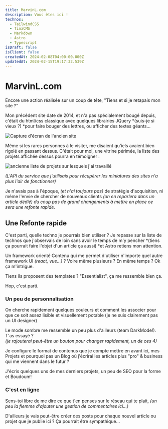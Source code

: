```yaml
---
title: MarvinL.com
description: Vous êtes ici !
technos:
  - TailwindCSS
  - TinaCMS
  - Markdown
  - Astro
  - Typescript
isDraft: false
isClient: false
createdAt: 2024-02-08T04:00:00.000Z
updatedAt: 2024-02-15T19:17:32.539Z
---
```


# MarvinL.com

Encore une action réalisée sur un coup de tête, "Tiens et si je retapais mon site ?"

Mon précédent site date de 2014, et n'a pas spécialement bougé depuis, c'était du html/css classique avec quelques librairies JQuery *(suis-je si vieux ?) *pour faire bouger des lettres, ou afficher des textes géants…

![Capture d'écran de l'ancien site](../../assets/mlr.com.png)

Même si les rares personnes à le visiter, me disaient qu'iels avaient bien rigolé en passant dessus. C'était pour moi, une vitrine périmée, la liste des projets affichée dessus pourra en témoigner :

![ancienne liste de projets sur lesquels j'ai travaillé](../../assets/mlr2.png)

_(L'API du service que j'utilisais pour récupérer les miniatures des sites n'a plus l'air de fonctionner)_

Je n'avais pas à l'époque, *(et n'ai toujours pas)* de stratégie d'acquisition, ni même l'envie de chercher de nouveaux clients *(on en reparlera dans un article dédié) du coup pas de grand changements à mettre en place ce sera une refonte rapide.*

## Une Refonte rapide

C'est parti, quelle techno je pourrais bien utiliser ? Je repasse sur la liste de technos que j'observais de loin sans avoir le temps de m'y pencher *(tiens ça pourrait faire l'objet d'un article ça aussi) *et Astro retiens mon attention.

Un framework orienté Contenu qui me permet d'utiliser n'importe quel autre framework UI *(react, vue…)* ? Voire même plusieurs ? En même temps ? Ok ça m'intrigue.

Tiens ils proposent des templates ? "Essentialist", ça me ressemble bien ça. 

Hop, c'est parti.

### Un peu de personnalisation

On cherche rapidement quelques couleurs et comment les associer pour que ce soit assez lisible et visuellement potable (je ne suis clairement pas un UI designer)

Le mode sombre me ressemble un peu plus d'ailleurs (team DarkMode!). T'as essayé ?\
*(je rajouterai peut-être un bouton pour changer rapidement, un de ces 4)*

Je configure le format de contenus que je compte mettre en avant ici, mes Projets et pourquoi pas un Blog où j'écrirai les articles plus "pro" & business qui me viennent dans le futur ?

J'écris quelques uns de mes derniers projets, un peu de SEO pour la forme et Boudoum!

### C'est en ligne

Sens-toi libre de me dire ce que t'en penses sur le réseau qui te plait, *(un peu la flemme d'ajouter une gestion de commentaires ici…)*

D'ailleurs je vais peut-être créer des posts pour chaque nouvel article ou projet que je publie ici ? Ça pourrait être sympathique…
